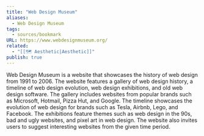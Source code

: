 ```yaml
---
title: "Web Design Museum"
aliases:
  - Web Design Museum
tags:
  - sources/bookmark
URL: https://www.webdesignmuseum.org/
related:
  - "[[🗺️ Aesthetic|Aesthetic]]"
publish: true
---
```


Web Design Museum is a website that showcases the history of web design from 1991 to 2006. The website features a gallery of web design history, a timeline of web design evolution, web design exhibitions, and old web design software. The gallery includes websites from popular brands such as Microsoft, Hotmail, Pizza Hut, and Google. The timeline showcases the evolution of web design for brands such as Tesla, Airbnb, Lego, and Facebook. The exhibitions feature themes such as web design in the 90s, bad and ugly websites, and pixel art in web design. The website also invites users to suggest interesting websites from the given time period.
